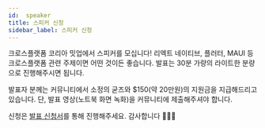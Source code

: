 ```yaml
---
id:  speaker
title: 스피커 신청
sidebar_label: 스피커 신청
---
```



<AdFitMobileBanner
  unit="DAN-YpcHf9p49U5ykXi8"
  className="adfit-top-mobile"
/>

크로스플랫폼 코리아 밋업에서 스피커를 모십니다! 리엑트 네이티브, 플러터, MAUI 등 크로스플랫폼 관련 주제이면 어떤 것이든 좋습니다.
발표는 30분 가량의 라이트한 분량으로 진행해주시면 됩니다.

발표자 분께는 커뮤니티에서 소정의 굳즈와 $150(약 20만원)의 지원금을 지급해드리고 있습니다. 단, 발표 영상(노트북 화면 녹화)을 커뮤니티에 제출해주셔야 합니다.

신청은 [발표 신청서](https://forms.gle/x6oAt28FnepAAJtp6)를 통해 진행해주세요. 감사합니다 🙇🏻‍♂️
